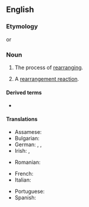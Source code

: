 {{also|réarrangement}}
==English==

===Etymology===
{{prefix|en|re|arrangement}} or {{suffix|en|rearrange|ment}}

===Noun===
{{en-noun}}

# The process of [[rearranging]].
# {{lb|en|chemistry}} A [[rearrangement reaction]].

====Derived terms====
* {{l|en|Kornblum-DeLaMare rearrangement}}

====Translations====
{{trans-top|the process of rearranging}}
* Assamese: {{t|as|সালসলনি|tr=xalxoloni}}
* Bulgarian: {{t|bg|пренареждане|n}}
* German: {{t|de|Umordnung|f}}, {{t|de|Neuanordnung |f}}, {{t+|de|Umstellung|f}}
* Irish: {{t-check|ga|atheagar|m}}, {{t|ga|athordú|m}}
{{trans-mid}}
* Romanian: {{t+|ro|rearanjare|f}}
{{trans-bottom}}

{{trans-top|chemistry: rearrangement reaction}}
* French: {{t+|fr|réarrangement}}
* Italian: {{t|it|riarrangiamento|m}}
{{trans-mid}}
* Portuguese: {{t|pt|rearranjo}}
* Spanish: {{t|es|reorganización}}
{{trans-bottom}}